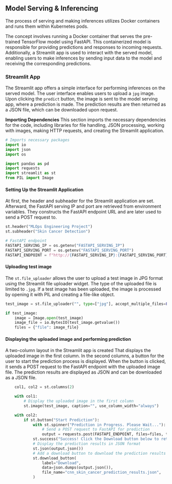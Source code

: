 
## Model Serving & Inferencing

The process of serving and making inferences utilizes Docker containers and runs them within Kubernetes pods.

The concept involves running a Docker container that serves the pre-trained TensorFlow model using FastAPI. This containerized model is responsible for providing predictions and responses to incoming requests. Additionally, a Streamlit app is used to interact with the served model, enabling users to make inferences by sending input data to the model and receiving the corresponding predictions.

### Streamlit App

The Streamlit app offers a simple interface for performing inferences on the served model. The user interface enables users to upload a `jpg` image. Upon clicking the `predict` button, the image is sent to the model serving app, where a prediction is made. The prediction results are then returned as a JSON file, which can be downloaded upon request.

**Importing Dependencies**
This section imports the necessary dependencies for the code, including libraries for file handling, JSON processing, working with images, making HTTP requests, and creating the Streamlit application.

```python
# Imports necessary packages
import io
import json
import os

import pandas as pd
import requests
import streamlit as st
from PIL import Image

```

#### Setting Up the Streamlit Application {.unlisted .unnumbered}
At first, the header and subheader for the Streamlit application are set. Afterward, the FastAPI serving IP and port are retrieved from environment variables. They constructs the FastAPI endpoint URL and are later used to send a POST request to.

```python
st.header("MLOps Engineering Project")
st.subheader("Skin Cancer Detection")

# FastAPI endpoint
FASTAPI_SERVING_IP = os.getenv("FASTAPI_SERVING_IP")
FASTAPI_SERVING_PORT = os.getenv("FASTAPI_SERVING_PORT")
FASTAPI_ENDPOINT = f"http://{FASTAPI_SERVING_IP}:{FASTAPI_SERVING_PORT}/predict"

```

#### Uploading test image {.unlisted .unnumbered}
The `st.file_uploader` allows the user to upload a test image in JPG format using the Streamlit file uploader widget. The type of the uploaded file is limited to `.jpg`. If a test image has been uploaded, the image is processed by opening it with PIL and creating a file-like object.


```python
test_image = st.file_uploader("", type=["jpg"], accept_multiple_files=False)

if test_image:
    image = Image.open(test_image)
    image_file = io.BytesIO(test_image.getvalue())
    files = {"file": image_file}

```

#### Displaying the uploaded image and performing prediction {.unlisted .unnumbered}
A two-column layout in the Streamlit app is created That displays the uploaded image in the first column. In the second columns, a button for the user to start the prediction process is displayed. When the button is clicked, it sends a POST request to the FastAPI endpoint with the uploaded image file. The prediction results are displayed as JSON and can be downloaded as a JSON file.

```python
    col1, col2 = st.columns(2)

    with col1:
        # Display the uploaded image in the first column
        st.image(test_image, caption="", use_column_width="always")

    with col2:
        if st.button("Start Prediction"):
            with st.spinner("Prediction in Progress. Please Wait..."):
                # Send a POST request to FastAPI for prediction
                output = requests.post(FASTAPI_ENDPOINT, files=files, timeout=8000)
            st.success("Success! Click the Download button below to retrieve prediction results (JSON format)")
            # Display the prediction results in JSON format
            st.json(output.json())
            # Add a download button to download the prediction results as a JSON file
            st.download_button(
                label="Download",
                data=json.dumps(output.json()),
                file_name="cnn_skin_cancer_prediction_results.json",
            )

```

